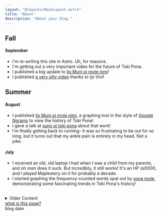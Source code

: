 ```yaml
---
layout: "@layouts/BaseLayout.astro"
title: "About"
description: "About your blog."
---
```



## Fall

#### September

- I'm re-writing this site in Astro. Uh, for reasons.
- I'm getting out a very important video for the future of Toki Pona.
- I published a big update to [ilo Muni pi mute
  nimi](https://gregdan3.github.io/ilo-muni/)!
- I published [a very silly video](https://www.youtube.com/watch?v=fc4QjYbONps) thanks
  to ijo Vivi!

## Summer

#### August

- I published [ilo Muni pi mute nimi](https://gregdan3.github.io/ilo-muni/), a graphing
  tool in the style of [Google Ngrams](https://books.google.com/ngrams/) to view the
  history of Toki Pona!
- I gave a talk at [suno pi toki pona](https://suno.pona.la/2024/) about that work!
- I'm finally getting back to running- it was so frustrating to be out for so
  long, but it turns out that my ankle pain is entirely in my head. Not a joke.

#### July

- I received an old, old laptop I had when I was a child from my parents, and oh _man_
  does it suck. But incredibly, it still works! It's an HP ze5500, and I played
  Maplestory on it for probably a decade.
- I started graphing the frequency-counted words spat out by [sona mute](https://github.com/gregdan3/sona-mute), demonstrating some fascinating trends in Toki Pona's history!

<br />

<div class="relative">

<details>
<summary>Older Content</summary>

I keep track of the most recent three months at a time, and everything older is stashed in here.

#### June

- My girlfriend and I travelled to Chicago for a big toki pona meetup- it was so much fun. I finally got to meet some people I'd only spoken to over the internet- always exciting!
- I made some software, [sona mute](https://github.com/gregdan3/sona-mute) "frequency knowledge," which takes in toki pona text
  from various sources and frequency-counts it.

## Spring

#### May

- I started [streaming in Toki Pona on YouTube](https://www.youtube.com/@gregdan3d/streams), which has been incredibly fun! Also, play Animal Well!
- I updated [my toki pona site, mun.la](https://mun.la) to render on a Dreamcast or
  Nintendo DS, and with some cool new graphics too!
- I published a Python library called [sona toki](https://github.com/gregdan3/sona-toki/) "language knowledge," which helps you determine if a given text is or is not Toki Pona.
- I had one bad run right at the start of the month, then had left calf pain for a week and nasty ankle pain afterward that prevented me from running. Damn, and I was planning on a marathon in October.

#### April

- I traveled to Arkansas to see the total solar eclipse, and it was genuinely
  incredible. I think about it very often.
- The morning of April 5th, I ran 7 miles at an average pace of 8:43- this was my 5k pace in October, and just short of my 10k pace only a month ago.
- I released an April Fools video for the Toki Pona community, [tomo pi walo loje](https://youtu.be/liZCeOD9-gI)
- At the same time, I helped [ma pona pi toki pona](https://discord.gg/mapona) become kiku tiki tuki tiki- circle place of [circle language](https://tiger.kittycat.homes/made/conlang/tuki-tiki/cheat-sheet.pdf)!

#### March

- My girlfriend and I went to the [Cherry Blossom Festival](https://japanalabama.com/Cherry-Blossom-Festival) at the Botanical Gardens; it was absolutely lovely, though I wish there were more cherry blossoms.
- I ran a half marathon on the 23rd, and got a time of [1:59:59](https://runsignup.com/Race/Results/102420/IndividualResult/gsqK?resultSetId=444401#U80855384)!
- I had an AWESOME toki pona meetup in Birmingham with two very welcome visitors from Florida and Ohio!
- I ran a 10k on the 2nd, and got a time of [53:48](https://runsignup.com/Race/Results/27993/IndividualResult/gZtq#U80855384)!

## Winter

#### February

- I ran 13.1 miles for the first time on the 25th. 2:12:14. Let's GO!
- I did a valentine's day themed toki pona lesson for the VR community!
- I've been slowly upping my mileage in runs for a while, so I've decided it's time to run a half marathon! I'm working up my long runs now, just did 9.5 miles on the 3rd. It's two months out!
- I started a new job, sorta! I do the same things, in the same building, for mostly the same people, but for higher pay. Cool!

#### January

- I traveled to San Francisco for a meetup of Toki Pona speakers! Not as big as the DC one last summer, but just as fun- and longer this time! 6 full days, almost exclusively speaking Toki Pona.
- We're running a contest to update the icon and banner in [ma pona pi toki pona](https://discord.gg/mapona)!
- We're writing a proposal to add sitelen pona, Toki Pona's writing system, to Unicode! It's a huge effort across the community, although there are surprisingly few writers in total.

#### December

- I finished my first work as a Toki Pona freelancer for jan Sonja! Secret project though, no peeking!
- Had my birthday! I'm 26 now. I spent most of the day relaxing. Baldur's Gate 3 is fantastic (thanks mom)
- [kulupu Linku is now up on Crowdin!](https://linku.crowdin.com)
- I finished the basic design on my website. Now comes content, the hardest part of making a website.
- I've been working on a re-design for kulupu Linku's datastore, now [sona Linku](https://github.com/lipu-linku/sona)
- I ran an 8k on the 2nd and got a [44:15.7](https://runsignup.com/Race/Results/113352/IndividualResult/bZqJ#U80855384), 8:51 pace over 5 miles! Feels great when my first serious run was October 22nd- 41 days before, or 6 weeks.

## Fall

#### November

- I got an in-progress version of this site up on [beta.gregdan3.dev](https://beta.gregdan3.dev).
- I went to a gay wedding on the 18th! Congratulations to them both, and thank you for being incredible.
- I ran my first ever 5k on the 11th and got a [26:27](https://runsignup.com/Race/Results/153664/IndividualResult/gLZG?resultSetId=420758#U80855384)!
- I updated my [fanart page](https://mun.la/fanart) with the help of a friend from the Toki Pona community.

#### October

- I picked up on rewriting [this site](https://gregdan3.dev) again, and I'm going to take it to the finish line.
- I signed up for my first ever [5k](https://en.wikipedia.org/wiki/5K_run). I wasn't sure if I could actually run all the way to the finish line when I signed up, but I managed a 4.5 mile run a few days later- I'll be fine!
- I got a CT Scan! Long story, but I'm mostly okay. It's weird to see the inside of your own body.
- I played a translation of [Zelda 1](https://youtu.be/SkiiabwexcA) in Toki Pona!

#### September

- I got my [ilo pi toki pona taso](https://github.com/gregdan3/ilo-pi-toki-pona-taso), "Only-Toki-Pona tool", ready for everyone to use! I immediately regretted some of my database design choices, but hey, you can't win them all.
- I started doing yoga. It's been as big a change in my well-being as the gym and physical therapy were before it- I can move and feel comfortable in my body far more than before, with 45 minute sessions twice a week.
- I'm working on a refresh of the definitions in [lipu Linku](https://linku.la) with help from lots of others. See [here](https://github.com/lipu-linku/pali-nimi/) for details!

## Summer

#### August

- My brother and I have been messing with [Ham Radio](https://en.wikipedia.org/wiki/Ham_Radio) a lot, so we went to [Huntsville Hamfest](https://hamfest.org/) and got some gear! I got a [Xiegu X6100](https://www.radioddity.com/products/xiegu-x6100) and a [Comet HFJ-350M](https://www.dxengineering.com/parts/cma-hfj-350m). A friend was also kind enough to sell us her [Icom IC-718](https://www.dxengineering.com/parts/ico-ic-718) for cheap. We tried [making our own antennas](https://youtu.be/oR1UXAZTucU) too- it's surprising how easy that is.
- I bought a new car! A [2023 Hyundai Elantra](). Took me long enough; I'd been driving a piece of junk for ages.
- I delivered my... Presentation? Gag? for [suno pi toki pona](https://suno.pona.la/2023/). See it [here](https://youtu.be/_awfcwuJhpk) and [here](https://youtu.be/AgkDx8dIAio)!

#### July

- I got myself a Thinkpad x280 to serve as a distraction-reducing writing laptop. Highly recommended! It's like, $100 on eBay.
- I started going to the gym at my university a few times a week, which has had an enormous impact on my day to day well-being and strength. I can't recommend it enough.

#### June

- I started going to physical therapy, primarily for my neck. It's taught me a lot about how complex and inter-linked the systems of the body are, how sensitive they are, and how difficult they are to change.
- I traveled to DC to attend a meetup of Toki Pona speakers in North America. It was one of the highlights of my entire year- and about the only place I could speak Toki Pona and nothing else for a full day.
- I put out a video with a toki pona taso section, all about the variety of ways you can describe a jellyfish! [See it here!](https://www.youtube.com/watch?v=4ituR4S-NS0)

## Spring

#### May

- I traveled to Pittsburgh to officiate the wedding of two new friends, who I met because of Toki Pona and [VRChat](https://vrchat.com)! I'm probably the only person in the world with both the skill in Toki Pona and the energy-of-personality to fill this role, and I'm so glad I could for them.

#### April

- I bought some AR Glasses, the [Nreal Airs](https://www.nreal.ai/) to be exact. They're a painfully incomplete product, barely in beta despite the marketing.
- I did some AWESOME april fools gags [here](https://www.youtube.com/watch?v=Ywy9Fa8wcOI) and [here](https://www.youtube.com/watch?v=gxe0cHuSBG4), as well as turning ma pona pi toki pona into ma Losupan pi toki Losupan!

#### March

- I published my multiple li/e, en, anu lesson, [check it out!](https://www.youtube.com/watch?v=BGsodPu9UAw)
- I traveled to Houston to attend the wedding of two old friends from college. Congratulations to them both!

## Winter

#### February

- I published a lesson on names, numbers, and kin! [Check it out!](https://youtu.be/P0N1S5jBujI)
- I dubbed waso mu's comic ["mi lon e ma"](https://waso-mu.neocities.org/musi/), [see it here!](https://youtu.be/GU9PEZ9TARs)

#### January

- I played through the first part of waso Keli's translation of Link's Awakening! [See it here](https://youtu.be/xi8gUvqyMm4)!

</details>
  <div class="text-xs absolute top-2 right-2">
    <a href="https://nownownow.com/about">
      what is this page?
    </a>
  </div>
</div>

<div class="absolute top-16 right-16 text-xs">blog date</div>
